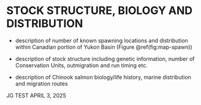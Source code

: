 # STOCK STRUCTURE, BIOLOGY AND DISTRIBUTION {#sec:stock}

- description of number of known spawning locations and distribution within Canadian portion of Yukon Basin (Figure \@ref(fig:map-spawn))

- description of stock structure including genetic information, number of Conservation Units, outmigration and run timing etc.

- description of Chinook salmon biology/life history, marine distribution and migration routes

JG TEST APRIL 3, 2025
